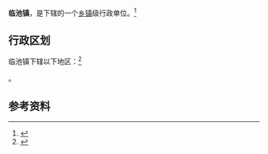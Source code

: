 {{中国乡级行政区|37/16/26/105/000}}

'''临池镇'''，是{{PRC admin/fullname|37/16/26/105/000|3}}下辖的一个[[乡镇|乡镇]]级行政单位。<ref>{{PRC admin/ref sgc|{{PRC admin/parent|37/16/26/105/000}}}}</ref>

== 行政区划 ==

临池镇下辖以下地区：<ref>{{PRC admin/ref sgc|37/16/26/105/000}}</ref>

{{PRC admin/children|37/16/26/105/000}}。

== 参考资料 ==

{{reflist}}

{{行政区划小作品}}
{{PRC admin/navcat|37/16/26/105/000}}